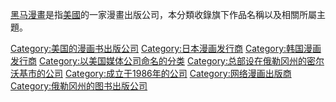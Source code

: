 [[黑马漫畫|黑马漫畫]]是指[[美國|美國]]的一家漫畫出版公司，本分類收錄旗下作品名稱以及相關所屬主題。
{{Commonscat|Dark Horse Comics}}

[[Category:美国的漫画书出版公司|Category:美国的漫画书出版公司]]
[[Category:日本漫画发行商|Category:日本漫画发行商]]
[[Category:韩国漫画发行商|Category:韩国漫画发行商]]
[[Category:以美国媒体公司命名的分类|Category:以美国媒体公司命名的分类]]
[[Category:总部设在俄勒冈州的密尔沃基市的公司|Category:总部设在俄勒冈州的密尔沃基市的公司]]
[[Category:成立于1986年的公司|Category:成立于1986年的公司]]
[[Category:网络漫画出版商|Category:网络漫画出版商]]
[[Category:俄勒冈州的图书出版公司|Category:俄勒冈州的图书出版公司]]